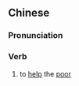 {{also|济贫}}
==Chinese==
{{zh-forms|s=济贫}}

===Pronunciation===
{{zh-pron
|m=jìpín
|mn=chè-pîn
|cat=v
}}

===Verb===
{{zh-verb}}

# {{lb|zh|literary}} to [[help]] the [[poor]]